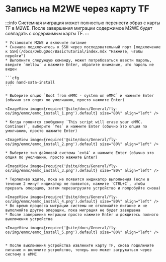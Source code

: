 # Запись на M2WE через карту TF

:::info
Системная миграция может полностью перенести образ с карты TF в M2WE. После завершения миграции содержимое M2WE будет совпадать с содержимым карты TF.
:::

    * Установите M2WE и включите питание
    * Сначала подключитесь к SSH через последовательный порт [подключение к SSH](/docs/DebugDoc/BasicTutorial/index.mdx "Нажмите, чтобы перейти") 
    * Выполните следующую команду, может потребоваться ввести пароль, введите `mellow` и нажмите Enter, обратите внимание, что пароль не виден

    ```cfg
    sudo nand-sata-install
    ```

    * Выберите опцию `Boot from eMMC - system on eMMC` и нажмите Enter (обычно это опция по умолчанию, просто нажмите Enter)

    <ImageView image={require('@site/docs/General/fly-os/img/emmc/emmc_install_1.png').default} size="80%" align="left" />

    * Когда появится сообщение `This script will erase your eMMC. Continue?`, выберите `Yes` и нажмите Enter (обычно это опция по умолчанию, просто нажмите Enter)

    <ImageView image={require('@site/docs/General/fly-os/img/emmc/emmc_install_2.png').default} size="80%" align="left" />

    * Выберите тип файловой системы `ext4` и нажмите Enter (обычно это опция по умолчанию, просто нажмите Enter)

    <ImageView image={require('@site/docs/General/fly-os/img/emmc/emmc_install_3.png').default} size="80%" align="left" />

    * Терпеливо ждите, пока не появится индикатор выполнения (если в течение 2 минут индикатор не появится, нажмите `CTRL+C`, чтобы прервать операцию, затем перезагрузите устройство и попробуйте снова)
    
    <ImageView image={require('@site/docs/General/fly-os/img/emmc/emmc_install_4.png').default} size="80%" align="left" />
    * Во время процесса миграции системы не отключайте питание и не выполняйте другие операции, пока миграция не будет завершена
    * После завершения миграции просто нажмите Enter и дождитесь полного выключения устройства

    <ImageView image={require('@site/docs/General/fly-os/img/emmc/emmc_install_5.png').default} size="80%" align="left" />


    * После выключения устройства извлеките карту TF, снова подключите питание и включите устройство, теперь оно может загружаться через систему в eMMC

   